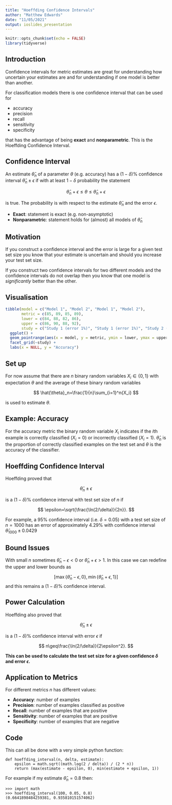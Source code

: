 ```yaml
---
title: "Hoeffding Confidence Intervals"
author: "Matthew Edwards"
date: "11/05/2021"
output: ioslides_presentation
---
```


```r
knitr::opts_chunk$set(echo = FALSE)
library(tidyverse)
```

## Introduction

Confidence intervals for metric estimates are great for understanding how uncertain your estimates are and for understanding if one model is better than another. 

For classification models there is one confidence interval that can be used for 

- accuracy
- precision
- recall
- sensitivity
- specificity 

that has the advantage of being **exact** and **nonparametric**. This is the Hoeffding Confidence Interval.

## Confidence Interval

An estimate $\hat\theta_n$ of a parameter $\theta$ (e.g. accuracy) has a $(1-\delta)$% confidence interval $\hat\theta_n\pm\epsilon$ if with at least $1-\delta$ probability the statement

$$
\hat\theta_n+\epsilon\leq\theta\leq\hat\theta_n+\epsilon
$$

is true. The probability is with respect to the estimate $\hat\theta_n$ and the error $\epsilon$.

- **Exact**: statement is exact (e.g. non-asymptotic)
- **Nonparametric**: statement holds for (almost) all models of $\hat\theta_n$

## Motivation

If you construct a confidence interval and the error is large for a given test set size you know that your estimate is uncertain and should you increase your test set size.

If you construct two confidence intervals for two different models and the confidence intervals do not overlap then you know that one model is *significantly* better than the other. 

## Visualisation

```r
tibble(model = c("Model 1", "Model 2", "Model 1", "Model 2"), 
       metric = c(85, 89, 85, 89),
       lower = c(84, 88, 82, 86),
       upper = c(86, 90, 88, 92),
       study = c("Study 1 (error 1%)", "Study 1 (error 1%)", "Study 2 (error 3%)", "Study 2 (error 3%)")) %>% 
  ggplot() +
  geom_pointrange(aes(x = model, y = metric, ymin = lower, ymax = upper)) +
  facet_grid(~study) +
  labs(x = NULL, y = "Accuracy")
```

## Set up

For now assume that there are $n$ binary random variables $X_i\in\{0,1\}$ with expectation $\theta$ and the average of these binary random variables

$$
\hat{\theta}_n=\frac{1}{n}\sum_{i=1}^n{X_i}
$$

is used to estimate $\theta$.

## Example: Accuracy

For the accuracy metric the binary random variable $X_i$ indicates if the $i$th example is correctly classified ($X_i=0$) or incorrectly classified ($X_i=1$). $\hat{\theta}_n$ is the proportion of correctly classified examples on the test set and $\theta$ is the accuracy of the classifier.

## Hoeffding Confidence Interval

Hoeffding proved that

$$
\hat{\theta}_n\pm\epsilon
$$

is a $(1-\delta)$% confidence interval with test set size of $n$ if

$$
\epsilon=\sqrt{\frac{\ln(2/\delta)}{2n}}.
$$

For example, a 95% confidence interval (i.e. $\delta=0.05$) with a test set size of $n=1000$ has an error of approximately 4.29% with confidence interval $\hat{\theta}_{1000}\pm0.0429$

## Bound Issues

With small $n$ sometimes $\hat{\theta}_n-\epsilon<0$ or $\hat{\theta}_n+\epsilon>1$. In this case we can redefine the upper and lower bounds as

$$
[\max\{\hat{\theta}_n-\epsilon, 0\}, \min\{\hat{\theta}_n+\epsilon, 1\}]
$$
and this remains a $(1-\delta)$% confidence interval.

## Power Calculation

Hoeffding also proved that 

$$
\hat{\theta}_n\pm\epsilon
$$

is a $(1-\delta)$% confidence interval with error $\epsilon$ if 

$$
n\geq\frac{\ln(2/\delta)}{2\epsilon^2}.
$$

**This can be used to calculate the test set size for a given confidence $\delta$ and error $\epsilon$.**

## Application to Metrics

For different metrics $n$ has different values:

- **Accuracy**: number of examples
- **Precision**: number of examples classified as positive
- **Recall**: number of examples that are positive
- **Sensitivity**: number of examples that are positive
- **Specificity**: number of examples that are negative

## Code

This can all be done with a very simple python function:

```
def hoeffding_interval(n, delta, estimate):
    epsilon = math.sqrt((math.log(2 / delta)) / (2 * n))
    return (max(estimate - epsilon, 0), min(estimate + epsilon, 1))
```

For example if my estimate $\hat{\theta}_n=0.8$ then:

```
>>> import math
>>> hoeffding_interval(100, 0.05, 0.8)
(0.6641898484259381, 0.935810151574062)
```
